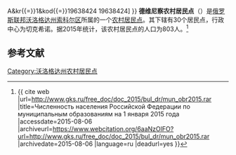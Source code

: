 {{Infobox Settlement
| official_name = 德维尼察农村居民点
| native_name = Сельское поселение Двиницкое
| settlement_type = [[农村居民点|农村居民点]]
| subdivision_type = [[国家|国家]]
| subdivision_type1 = [[州_(俄罗斯)|州]]
| subdivision_type2 = [[区_(苏联)|区]]
| subdivision_name = {{RUS}}
| subdivision_name1 = [[沃洛格达州|沃洛格达州]]
| subdivision_name2 = [[索科尔区|索科尔区]]
| seat_type = 行政中心
| seat = 切克希诺
| population_as_of=2015
| population_footnotes = <ref name=stat />
| population_total = 803
| coordinates_display = inline,title
| latd =  | latm =  | lats =  | latNS = N
| longd =  | longm =  | longs =  | longEW = E
| timezone = [[莫斯科时间|MSK]]
| utc_offset = +3
| blank_name = [[俄罗斯市政土地区划代码|OKTMO编码]]
| blank_info = [http://classif.spb.ru/classificators/view/tma.php?st{{=}}A&kr{{=}}1&kod{{=}}19638424 19638424]
}}
'''德维尼察农村居民点'''（{{lang-ru|Сельское поселение Двиницкое}}）是[[俄罗斯联邦|俄罗斯联邦]][[沃洛格达州|沃洛格达州]][[索科尔区|索科尔区]]所属的一个[[农村居民点|农村居民点]]。其下辖有30个居民点，行政中心为切克希诺。据2015年统计，该农村居民点的人口为803人。<ref name=stat>{{ cite web |url=http://www.gks.ru/free_doc/doc_2015/bul_dr/mun_obr2015.rar |title=Численность населения Российской Федерации по муниципальным образованиям на 1 января 2015 года |accessdate=2015-08-06 |archiveurl=https://www.webcitation.org/6aaNzOlFO?url=http://www.gks.ru/free_doc/doc_2015/bul_dr/mun_obr2015.rar |archivedate=2015-08-06 |language=ru |deadurl=yes }}</ref>

== 参考文献 ==
{{reflist}}

{{Russia-stub}}

[[Category:沃洛格达州农村居民点|Category:沃洛格达州农村居民点]]